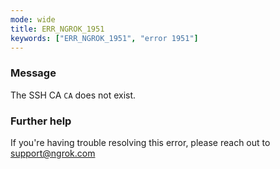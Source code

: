 ```yaml
---
mode: wide
title: ERR_NGROK_1951
keywords: ["ERR_NGROK_1951", "error 1951"]
---
```



### Message

The SSH CA `CA` does not exist.

<ErrorDetails />

### Further help

If you're having trouble resolving this error, please reach out to [support@ngrok.com](mailto:support@ngrok.com?subject=Help%20with%20ERR_NGROK_1951)
